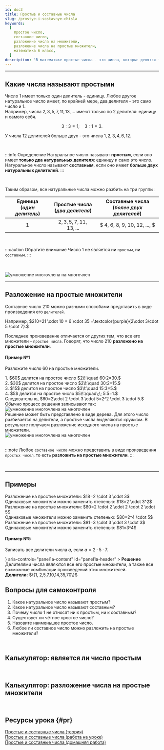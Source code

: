 ```yaml
---
id: doc3
title: Простые и составные числа
slug: /prostye-i-sostavnye-chisla
keywords:
  [
    простое число,
    составное число,
    разложение числа на множители,
    разложение числа на простые множители,
    математика 6 класс,
  ]
description: 'В математике простые числа - это числа, которые делятся только на себя и на единицу, в то время как составные числа имеют дополнительные делители. Разложение числа на простые множители помогает упростить математические операции и лучше понимать свойства чисел.'
---
```



---

## Какие числа называют простыми

Число $1$ имеет только один делитель - единицу. Любое другое натуральное число имеет, по крайней мере, два делителя - это само число и $1$. <br />
Например, числа $2,3,5,7,11,13, ...$ имеют только по $2$ делителя: единицу и самого себя.

$$
3:3=1;\quad 3:1=3.
$$

У числа $12$ делителей больше двух - это числа $1,2,3,4,6,12.$

<br />

:::info Определение
Натуральное число называют **простым**, если оно имеет **только два натуральных делителя**: единицу и само это число.<br />
Натуральное число называют **составным**, если оно имеет **больше двух натуральных делителей**.
:::

<br />

Таким образом, все натуральные числа можно разбить на три группы:

| **Единица**<br />(*один делитель*)      |Простые числа <br /> (*два делителя*)  |Составные числа <br />(*более двух делителей*) |
|:---------------------------------------:|:-------------------------------------:|:---------------------------------------------:|
| $1$                                       | $2, 3, 5, 7, 11, 13,...$                |$ 4, 6, 8, 9, 10, 12, ..., $                    |



<br />


:::caution Обратите внимание
Число $1$ не является ни `простым`, ни `составным`.
:::

<br />
<br />


<div style={{ display: 'flex', justifyContent: 'center' }}>
<Image
  alt="умножение многочлена на многочлен"
    img={require('./assets/01div_prop.png')}
  style={{ width: '60%' }}
/>
</div>



<hr />

## Разложение на простые множители

Составное число $210$ можно разными способами представить в виде произведения его `делителей`.<br />

Например, $210=21 \cdot 10 = 6 \cdot 35 =\textcolor{purple}{2\cdot 3\cdot 5 \cdot 7}.$<br />

Последнее произведение отличается от других тем, что все его множители - `простые
числа`. Говорят, что число $210$ **разложено на простые множители**.

#### Пример №1

Разложите число $60$ на простые множители.

<Tabs>
  <TabItem value="Пример 1" label="I-ый способ" default>
   1. $60$ делится на простое число $2\!:\quad  60:2=30.$ <br/>
   2. $30$ делится на простое число $2\!:\quad  30:2=15.$<br/>
   3. $15$ делится на простое число $3\!:\quad  15:3=5.$<br/>
   4. $5$ делится на простое число $5\!:\quad\;\;  5:5=1.$<br/>
   Следовательно, $60=2\cdot 2 \cdot 3 \cdot 5=2^2 \cdot 3 \cdot 5.$<br/>
   Обычно процесс решения записывают так:


<div style={{ display: 'flex', justifyContent: 'center' }}>
<Image
  alt="умножение многочлена на многочлен"
    img={require('./assets/img05.png')}
  style={{ width: '50%' }}
/>
</div>

  </TabItem>
<TabItem value="Пример №2" label="II-ой способ">
Решение может быть представлено в виде дерева. 
Для этого число разбивается на делители, а простые числа выделяются кружком. В результате получаем разложение исходного числа на простые множители.

<div style={{ display: 'flex', justifyContent: 'center' }}>
<Image
  alt="умножение многочлена на многочлен"
    img={require('./assets/img06.png')}
  style={{ width: '50%' }}
/>
</div>


  </TabItem>

</Tabs>

<br />

:::note
Любое `составное число` можно представить в виде произведения `простых чисел`, то есть **разложить на простые множители**.
:::

<br />

<hr />

## Примеры

<Tabs>
  <TabItem value="Пример 1" label="Пример №2" default>
   Разложение на простые множители: $18=2 \cdot 3 \cdot 3$<br />
   Одинаковые множители можно заменить степенью: $18=2 \cdot 3^2$

  </TabItem>
<TabItem value="Пример №2" label="Пример №3">
   Разложение на простые множители: $80=2 \cdot 2 \cdot 2 \cdot 2 \cdot 5$<br />
   Одинаковые множители можно заменить степенью: $80=2^4 \cdot 5$

  </TabItem>
  
  <TabItem value="Пример №3" label="Пример №4">
   Разложение на простые множители: $81=3 \cdot 3 \cdot 3 \cdot 3$<br />
   Одинаковые множители можно заменить степенью: $81=3^4$

  </TabItem>

</Tabs>

<br/>

#### Пример №5

Записать все делители числа $a$, если $a=2\cdot 5 \cdot 7.$<br />

<Accordion>
  <AccordionSummary
    expandIcon={<ExpandMoreIcon />}
    aria-controls="panel1a-content"
    id="panel1a-header"
  >
    <Typography>
      <b>Решение</b>
    </Typography>
  </AccordionSummary>
  <AccordionDetails>
    <Typography>
      Делителями числа являются все его простые множители, а также все возможные
      комбинации произведений этих множителей.
      <br />
      <b>Делители:</b> $\{1, 2,5,7,10,14,35,70\}$
    </Typography>
  </AccordionDetails>
</Accordion>

<br />

## Вопросы для самоконтроля

1. Какое натуральное число называют простым?
2. Какое натуральное число называют составным?
3. Почему число $1$ не относят ни к простым, ни к составным?
4. Существует ли чётное простое число?
5. Назовите наименьшее простое число.
6. Любое ли составное число можно разложить на простые множители?

<br />

## Калькулятор: является ли число простым

<IsPrime />

<br />

## Калькулятор: разложение числа на простые множители

<PrimeFactors />

<br />

## Ресурсы урока {#pr}

[Простые и составные числа (теория)](./assets/03prostye-i-sostavnye-chisla-theory.pdf) <br />
[Простые и составные числа (работа на уроке)](./assets/03prostye-i-sostavnye-chisla-lesson.pdf) <br />
[Простые и составные числа (домашняя работа)](./assets/03prostye-i-sostavnye-chisla-homework.pdf)
